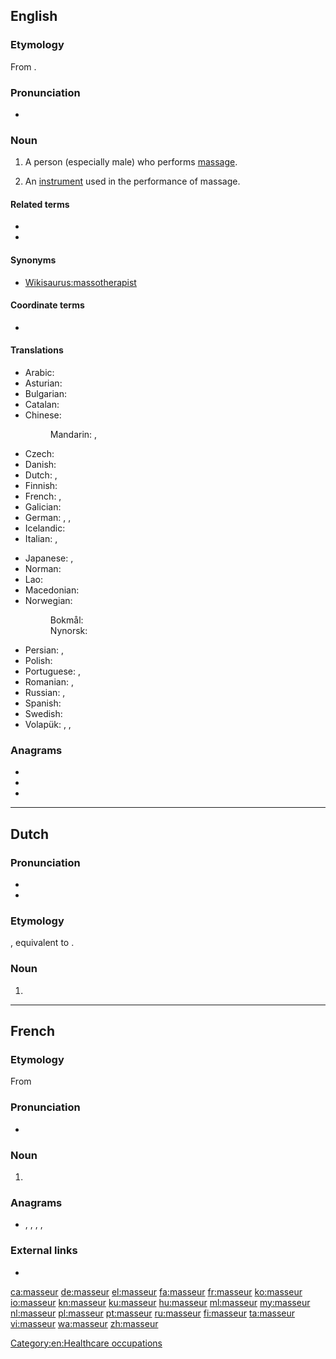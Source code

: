 {{also|Masseur}}
==English==

===Etymology===
From {{etyl|fr|en}} {{m|fr|masseur}}.

===Pronunciation===
* {{a|US}} {{IPA|/məˈsuːɹ/|/məˈsɚ/|lang=en}}

===Noun===
{{head|en|noun|plural|masseurs|feminine|masseuse}}

# {{lb|en|massage}} A person (especially male) who performs [[massage]].
# An [[instrument]] used in the performance of massage. <!--Webster 1913 supplement-->

====Related terms====
* {{l|en|massage}}
* {{l|en|masseuse}}

====Synonyms====
*[[Wikisaurus:massotherapist]]

====Coordinate terms====
* {{l|en|masseuse}}

====Translations====
{{trans-top|a person who performs massage}}
* Arabic: {{t|ar|مُدَلِّك|m}}
* Asturian: {{t|ast|masaxista|m|f}}
* Bulgarian: {{t+|bg|масажист|m|tr=masažíst|sc=Cyrl}}
* Catalan: {{t|ca|massatgista|m|f}}
* Chinese:
*: Mandarin: {{t+|cmn|按摩師|sc=Hani}}, {{t+|cmn|按摩师|tr=ànmóshī|sc=Hani}}
* Czech: {{t+|cs|masér|m}}
* Danish: {{t+|da|massør|c}}
* Dutch: {{t+|nl|masseur|m}}, {{t+|nl|masseuse|f}}
* Finnish: {{t+|fi|hieroja}}
* French: {{t+|fr|masseur|m}}, {{t+|fr|masseuse|f}}
* Galician: {{t|gl|masaxista|m|f}}
* German: {{t+|de|Masseur|m}}, {{t+|de|Masseurin|f}}, {{t+|de|Masseuse|f}} {{qualifier|dated feminine form or sexual connotation}}
* Icelandic: {{t|is|nuddari|m}}
* Italian: {{t+|it|massaggiatore|m}}, {{t|it|massaggiatrice|f}}
{{trans-mid}}
* Japanese: {{t|ja|マッサージ師|tr=massāji-shi|sc=Jpan}}, {{t+|ja|按摩|tr=あんま, anma|sc=Jpan}}
* Norman: {{t|nrf|masseux|m}}
* Lao: {{t|lo|ຫມໍນວດ|sc=Laoo}}
* Macedonian: {{t|mk|масер|m|tr=máser}}
* Norwegian:
*: Bokmål: {{t|nb|massør|m}}
*: Nynorsk: {{t|nn|massør|m}}
* Persian: {{t+|fa|ماساژور|tr=mâsâžor|sc=fa-Arab}}, {{t+|fa|ماسور|tr=mâsor|sc=fa-Arab}} {{qualifier|male or female, rare}}
* Polish: {{t+|pl|masażysta|m}}
* Portuguese: {{t+|pt|massagista|m|f}}, {{t|pt|massageador|m}}
* Romanian: {{t+|ro|maseur|m}}, {{t|ro|maseuză|f}}
* Russian: {{t+|ru|массажи́ст|m}}, {{t+|ru|массажи́стка|f}}
* Spanish: {{t+|es|masajista|m|f}}
* Swedish: {{t+|sv|massör|c}}
* Volapük: {{qualifier|♂♀}} {{t|vo|masetan}}, {{qualifier|♂}} {{t|vo|himasetan}}, {{qualifier|♀}} {{t|vo|jimasetan}}
{{trans-bottom}}

===Anagrams===
* {{l|en|amusers}}
* {{l|en|assumer}}
* {{l|en|Erasmus}}

[[Category:en:Healthcare occupations]]

----

==Dutch==

===Pronunciation===
* {{audio|Nl-masseur.ogg|Audio|lang=nl}}
* {{hyphenation|mas|seur|lang=nl}}

===Etymology===
{{bor|nl|fr|masseur}}, equivalent to {{af|nl|masseren|-eur}}.

===Noun===
{{nl-noun|m|-s|masseurtje|f=masseuse}}

# {{l|en|masseur}}

----

==French==

===Etymology===
From {{suffix|masser|eur|lang=fr}}

===Pronunciation===
* {{IPA|/masœʁ/|lang=fr}}

===Noun===
{{fr-noun|m|f=masseuse}}

# {{lb|fr|massage}} {{l|en|masseur}}

===Anagrams===
* {{l|fr|assumer}}, {{l|fr|mesuras}}, {{l|fr|murasse}}, {{l|fr|museras}}, {{l|fr|résumas}}

===External links===
* {{R:TLFi}}

[[ca:masseur]]
[[de:masseur]]
[[el:masseur]]
[[fa:masseur]]
[[fr:masseur]]
[[ko:masseur]]
[[io:masseur]]
[[kn:masseur]]
[[ku:masseur]]
[[hu:masseur]]
[[ml:masseur]]
[[my:masseur]]
[[nl:masseur]]
[[pl:masseur]]
[[pt:masseur]]
[[ru:masseur]]
[[fi:masseur]]
[[ta:masseur]]
[[vi:masseur]]
[[wa:masseur]]
[[zh:masseur]]